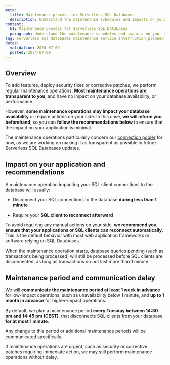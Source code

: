 ```yaml
---
meta:
  title: Maintenance process for Serverless SQL Databases
  description: Understand the maintenance schedules and impacts on your serverless SQL databases.
content:
  h1: Maintenance process for Serverless SQL Databases
  paragraph: Understand the maintenance schedules and impacts on your serverless SQL databases.
tag: serverless sql databases maintenance service interruption planned operation
dates:
  validation: 2024-07-09
  posted: 2024-07-09
---
```


## Overview

To add features, deploy security fixes or corrective patches, we perform regular maintenance operations. **Most maintenance operations are transparent to you**, and have no impact on your database availability, or performance.

However, **some maintenance operations may impact your database availability** or require actions on your side. In this case, **we will inform you beforehand**, so you can **follow the recommendations below** to ensure that the impact on your application is minimal.

The maintenance operations particularly concern our [connection pooler](/serverless/sql-databases/reference-content/serverless-sql-databases-overview/) for now, as we are working on making it as transparent as possible in future Serverless SQL Databases updates.

## Impact on your application and recommendations

A maintenance operation impacting your SQL client connections to the database will usually:

- Disconnect your SQL connections to the database **during less than 1 minute**

- Require your **SQL client to reconnect afterward**

To avoid requiring any manual actions on your side, **we recommend you ensure that your applications or SQL clients can reconnect automatically**. This is the default behavior with most web application frameworks or software relying on SQL Databases.

<Message type="note">
When the maintenance operation starts, database queries pending (such as transactions being processed) will still be processed before SQL clients are disconnected, as long as transactions do not last more than 1 minute.
</Message>

## Maintenance period and communication delay

We will **communicate the maintenance period at least 1 week in advance** for low-impact operations, such as unavailability below 1 minute, and **up to 1 month in advance** for higher-impact operations.

By default, we plan a maintenance period **every Tuesday between 14:30 pm and 14:45 pm (CEST)**, that disconnects SQL clients from your database **for at most 1 minute**.

Any change to this period or additional maintenance periods will be communicated specifically. 

<Message type="note">
If maintenance operations are urgent, such as security or corrective patches requiring immediate action, we may still perform maintenance operations without delay.
</Message>
